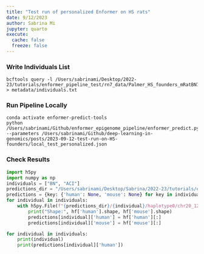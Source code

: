 ```yaml
---
title: "Test run of personalized Enformer on HS rats"
date: 9/12/2023
author: Sabrina Mi
jupyter: quarto
execute:
  cache: false
  freeze: false
---
```


### Write Individuals List

```
bcftools query -l /Users/sabrinami/Desktop/2022-23/tutorials/enformer_pipeline_test/rn7_data/Palmer_HS_founders_mRatBN7_2.vcf.gz > metadata/individuals.txt

```

### Run Pipeline Locally

```
conda activate enformer-predict-tools
python /Users/sabrinami/Github/enformer_epigenome_pipeline/enformer_predict.py --parameters /Users/sabrinami/Github/deep-learning-in-genomics/posts/2023-09-12-test-run-on-HS-founders/local_test_personalized.json
```

### Check Results

```python
import h5py
import numpy as np
individuals = ["BN", "ACI"]
predictions_dir = "/Users/sabrinami/Desktop/Sabrina/2022-23/tutorials/enformer_pipeline_test/predictions_folder/HS_founders_single_gene/predictions_2023-11-06/enformer_predictions"
predictions = {key: {'human': None, 'mouse': None} for key in individuals}
for individual in individuals:
    with h5py.File(f"{predictions_dir}/{individual}/haplotype0/chr20_12118762_12118762_predictions.h5", "r") as hf:
        print("Shape:", hf['human'].shape, hf['mouse'].shape)
        predictions[individual]['human'] = hf['human'][:]
        predictions[individual]['mouse'] = hf['mouse'][:]

for individual in individuals:
    print(individual)
    print(predictions[individual]['human'])
```
